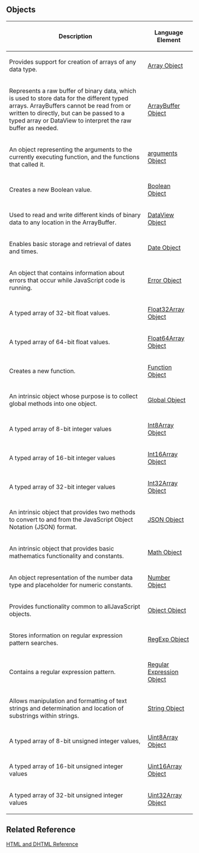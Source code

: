 {{Page_Title}}
{{Flags}}
{{Summary_Section|The following table lists JavaScript Objects.
}}
==Objects==
{| class='wikitable'
|-
! Description
! Language Element
|-
| Provides support for creation of arrays of any data type.
| [[javascript/Array|Array Object]]
|-
| Represents a raw buffer of binary data, which is used to store data for the different typed arrays. ArrayBuffers cannot be read from or written to directly, but can be passed to a typed array or DataView to interpret the raw buffer as needed.
| [[javascript/ArrayBuffer|ArrayBuffer Object]]
|-
| An object representing the arguments to the currently executing function, and the functions that called it.
| [[javascript/arguments|arguments Object]]
|-
| Creates a new Boolean value.
| [[javascript/Boolean|Boolean Object]]
|-
| Used to read and write different kinds of binary data to any location in the ArrayBuffer.
| [[javascript/DataView|DataView Object]]
|-
| Enables basic storage and retrieval of dates and times.
| [[javascript/Date|Date Object]]
|-
| An object that contains information about errors that occur while JavaScript code is running.
| [[javascript/Error|Error Object]]
|-
| A typed array of 32-bit float values.
| [[javascript/Float32Array|Float32Array Object]]
|-
| A typed array of 64-bit float values.
| [[javascript/Float64Array|Float64Array Object]]
|-
| Creates a new function.
| [[javascript/Function|Function Object]]
|-
| An intrinsic object whose purpose is to collect global methods into one object.
| [[javascript/Global|Global Object]]
|-
| A typed array of 8-bit integer values
| [[javascript/Int8Array|Int8Array Object]]
|-
| A typed array of 16-bit integer values
| [[javascript/Int16Array|Int16Array Object]]
|-
| A typed array of 32-bit integer values
| [[javascript/Int32Array|Int32Array Object]]
|-
| An intrinsic object that provides two methods to convert to and from the JavaScript Object Notation (JSON) format.
| [[javascript/JSON|JSON Object]]
|-
| An intrinsic object that provides basic mathematics functionality and constants.
| [[javascript/Math|Math Object]]
|-
| An object representation of the number data type and placeholder for numeric constants.
| [[javascript/Number|Number Object]]
|-
| Provides functionality common to allJavaScript objects.
| [[javascript/Object|Object Object]]
|-
| Stores information on regular expression pattern searches.
| [[javascript/RegExp|RegExp Object]]
|-
| Contains a regular expression pattern.
| [[javascript/regular expression|Regular Expression Object]]
|-
| Allows manipulation and formatting of text strings and determination and location of substrings within strings.
| [[javascript/String|String Object]]
|-
| A typed array of 8-bit unsigned integer values,
| [[javascript/Uint8Array|Uint8Array Object]]
|-
| A typed array of 16-bit unsigned integer values
| [[javascript/Uint16Array|Uint16Array Object]]
|-
| A typed array of 32-bit unsigned integer values
| [[javascript/Uint32Array|Uint32Array Object]]
|}
==Related Reference==
[http://go.microsoft.com/fwlink/?LinkId=148095 HTML and DHTML Reference]
{{Topics | JS Basic}}

{{External_Attribution
|Is_CC-BY-SA=No
|Sources=MSDN
|MDN_link=
|MSDN_link=http://msdn.microsoft.com/en-us/library/ie/htbw4ywd(v=vs.94).aspx
|HTML5Rocks_link=
}}
